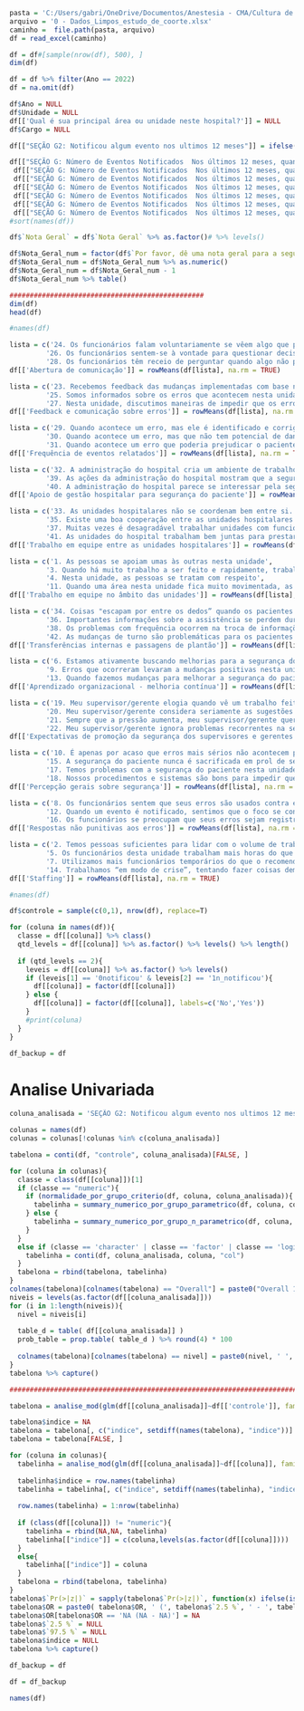 ```r
pasta = 'C:/Users/gabri/OneDrive/Documentos/Anestesia - CMA/Cultura de Segurança/2 - Tabelas com Escores Anuais/'
arquivo = '0 - Dados_Limpos_estudo_de_coorte.xlsx'
caminho =  file.path(pasta, arquivo)
df = read_excel(caminho)

df = df#[sample(nrow(df), 500), ]
dim(df)

df = df %>% filter(Ano == 2022)
df = na.omit(df)

df$Ano = NULL
df$Unidade = NULL
df[['Qual é sua principal área ou unidade neste hospital?']] = NULL
df$Cargo = NULL

df[["SEÇÃO G2: Notificou algum evento nos ultimos 12 meses"]] = ifelse(df[["SEÇÃO G2: Notificou algum evento nos ultimos 12 meses"]] == 1, '0notificou', '1n_notificou')

df[["SEÇÃO G: Número de Eventos Notificados  Nos últimos 12 meses, quantas notificações de evento você preencheu e enviou?"]] = NULL
 df[["SEÇÃO G: Número de Eventos Notificados  Nos últimos 12 meses, quantas notificações de evento você preencheu e enviou?_0. Nenhuma notificações de eventos"]] = NULL
 df[["SEÇÃO G: Número de Eventos Notificados  Nos últimos 12 meses, quantas notificações de evento você preencheu e enviou?_1. 1 a 2 notificações de eventos"]] = NULL
 df[["SEÇÃO G: Número de Eventos Notificados  Nos últimos 12 meses, quantas notificações de evento você preencheu e enviou?_2. 3 a 5 notificações de eventos"]] = NULL
 df[["SEÇÃO G: Número de Eventos Notificados  Nos últimos 12 meses, quantas notificações de evento você preencheu e enviou?_3. 6 a 10 notificações de eventos"]] = NULL
 df[["SEÇÃO G: Número de Eventos Notificados  Nos últimos 12 meses, quantas notificações de evento você preencheu e enviou?_4. 11 a 20 notificações de eventos"]] = NULL
 df[["SEÇÃO G: Número de Eventos Notificados  Nos últimos 12 meses, quantas notificações de evento você preencheu e enviou?_5. 21 notificações de eventos ou mais"]] = NULL
#sort(names(df))

df$`Nota Geral` = df$`Nota Geral` %>% as.factor()# %>% levels()

df$Nota_Geral_num = factor(df$`Por favor, dê uma nota geral para a segurança do paciente em sua área/unidade de trabalho hospitalar.`, labels = c(0:4))
df$Nota_Geral_num = df$Nota_Geral_num %>% as.numeric()
df$Nota_Geral_num = df$Nota_Geral_num - 1
df$Nota_Geral_num %>% table()

################################################
dim(df)
head(df)
```


```r
#names(df)
```

```r

lista = c('24. Os funcionários falam voluntariamente se vêem algo que possa afetar negativamente o atendimento aos pacientes',
         '26. Os funcionários sentem-se à vontade para questionar decisões ou ações dos que têm mais autoridade',
         '28. Os funcionários têm receio de perguntar quando algo não parece certo')
df[['Abertura de comunicação']] = rowMeans(df[lista], na.rm = TRUE)

lista = c('23. Recebemos feedback das mudanças implementadas com base nos eventos notificados',
         '25. Somos informados sobre os erros que acontecem nesta unidade',
         '27. Nesta unidade, discutimos maneiras de impedir que os erros tornem a acontecer')
df[['Feedback e comunicação sobre erros']] = rowMeans(df[lista], na.rm = TRUE)

lista = c('29. Quando acontece um erro, mas ele é identificado e corrigido antes de afetar o paciente, com que frequência é notificado?',
         '30. Quando acontece um erro, mas que não tem potencial de dano ao paciente, com que frequência é notificado?',
         '31. Quando acontece um erro que poderia prejudicar o paciente, mas isto não ocorreu, com que frequência é notificado?')
df[['Frequência de eventos relatados']] = rowMeans(df[lista], na.rm = TRUE)

lista = c('32. A administração do hospital cria um ambiente de trabalho que promove a segurança do paciente',
         '39. As ações da administração do hospital mostram que a segurança do paciente é uma prioridade máxima',
         '40. A administração do hospital parece se interessar pela segurança do paciente apenas quando acontece um evento adverso')
df[['Apoio de gestão hospitalar para segurança do paciente']] = rowMeans(df[lista], na.rm = TRUE)

lista = c('33. As unidades hospitalares não se coordenam bem entre si.',
         '35. Existe uma boa cooperação entre as unidades hospitalares que precisam trabalhar juntas',
         '37. Muitas vezes é desagradável trabalhar unidades com funcionários de outras unidades do hospital',
         '41. As unidades do hospital trabalham bem juntas para prestar o melhor atendimento aos pacientes')
df[['Trabalho em equipe entre as unidades hospitalares']] = rowMeans(df[lista], na.rm = TRUE)

lista = c('1. As pessoas se apoiam umas às outras nesta unidade',
         '3. Quando há muito trabalho a ser feito e rapidamente, trabalhamos juntos em equipe para realizar a tarefa',
         '4. Nesta unidade, as pessoas se tratam com respeito',
         '11. Quando uma área nesta unidade fica muito movimentada, as demais ajudam')
df[['Trabalho em equipe no âmbito das unidades']] = rowMeans(df[lista], na.rm = TRUE)

lista = c('34. Coisas "escapam por entre os dedos” quando os pacientes são transferidos de uma unidade para outra',
         '36. Importantes informações sobre a assistência se perdem durante as mudanças de turno',
         '38. Os problemas com frequência ocorrem na troca de informações entre as unidades do hospital',
         '42. As mudanças de turno são problemáticas para os pacientes deste Hospital')
df[['Transferências internas e passagens de plantão']] = rowMeans(df[lista], na.rm = TRUE)

lista = c('6. Estamos ativamente buscando melhorias para a segurança do paciente',
         '9. Erros que ocorreram levaram a mudanças positivas nesta unidade',
         '13. Quando fazemos mudanças para melhorar a segurança do paciente, nós avaliamos sua efetividade')
df[['Aprendizado organizacional - melhoria contínua']] = rowMeans(df[lista], na.rm = TRUE)

lista = c('19. Meu supervisor/gerente elogia quando vê um trabalho feito de acordo com os procedimentos estabelecidos para a segurança do paciente.',
         '20. Meu supervisor/gerente considera seriamente as sugestões dos funcionários para melhorar a segurança do paciente',
         '21. Sempre que a pressão aumenta, meu supervisor/gerente quer que trabalhemos mais rápido, mesmo que isto signifique tomar atalhos',
         '22. Meu supervisor/gerente ignora problemas recorrentes na segurança do paciente')
df[['Expectativas de promoção da segurança dos supervisores e gerentes']] = rowMeans(df[lista], na.rm = TRUE)

lista = c('10. É apenas por acaso que erros mais sérios não acontecem por aqui',
         '15. A segurança do paciente nunca é sacrificada em prol de se trabalhar mais',
         '17. Temos problemas com a segurança do paciente nesta unidade',
         '18. Nossos procedimentos e sistemas são bons para impedir que os erros aconteçam')
df[['Percepção gerais sobre segurança']] = rowMeans(df[lista], na.rm = TRUE)

lista = c('8. Os funcionários sentem que seus erros são usados contra eles',
         '12. Quando um evento é notificado, sentimos que o foco se concentra no indivíduo, e não no problema',
         '16. Os funcionários se preocupam que seus erros sejam registrados em seu arquivo funcional')
df[['Respostas não punitivas aos erros']] = rowMeans(df[lista], na.rm = TRUE)

lista = c('2. Temos pessoas suficientes para lidar com o volume de trabalho',
         '5. Os funcionários desta unidade trabalham mais horas do que o recomendado no atendimento a pacientes',
         '7. Utilizamos mais funcionários temporários do que o recomendado no atendimento a paciente',
         '14. Trabalhamos “em modo de crise”, tentando fazer coisas demais, rápido demais')
df[['Staffing']] = rowMeans(df[lista], na.rm = TRUE)

#names(df)

```


```r
df$controle = sample(c(0,1), nrow(df), replace=T)

for (coluna in names(df)){
  classe = df[[coluna]] %>% class()
  qtd_levels = df[[coluna]] %>% as.factor() %>% levels() %>% length()
  
  if (qtd_levels == 2){
    leveis = df[[coluna]] %>% as.factor() %>% levels()
    if (leveis[1] == '0notificou' & leveis[2] == '1n_notificou'){
      df[[coluna]] = factor(df[[coluna]])
    } else {
      df[[coluna]] = factor(df[[coluna]], labels=c('No','Yes'))
    }
    #print(coluna)
  }
}

df_backup = df
```

# Analise Univariada

```r
coluna_analisada = 'SEÇÃO G2: Notificou algum evento nos ultimos 12 meses'

colunas = names(df)
colunas = colunas[!colunas %in% c(coluna_analisada)]

tabelona = conti(df, "controle", coluna_analisada)[FALSE, ]

for (coluna in colunas){
  classe = class(df[[coluna]])[1]
  if (classe == "numeric"){
    if (normalidade_por_grupo_criterio(df, coluna, coluna_analisada)){
      tabelinha = summary_numerico_por_grupo_parametrico(df, coluna, coluna_analisada)
    } else {
      tabelinha = summary_numerico_por_grupo_n_parametrico(df, coluna, coluna_analisada)
    }
  }
  else if (classe == 'character' | classe == 'factor' | classe == 'logical'){
    tabelinha = conti(df, coluna_analisada, coluna, "col")
  }
  tabelona = rbind(tabelona, tabelinha)
}
colnames(tabelona)[colnames(tabelona) == "Overall"] = paste0("Overall 100% (n=", nrow(df[complete.cases(df[[coluna_analisada]]), ]), ")")
niveis = levels(as.factor(df[[coluna_analisada]]))
for (i in 1:length(niveis)){
  nivel = niveis[i]
  
  table_d = table( df[[coluna_analisada]] )
  prob_table = prop.table( table_d ) %>% round(4) * 100
  
  colnames(tabelona)[colnames(tabelona) == nivel] = paste0(nivel, ' ', prob_table[i], "% (n=", table_d[i], ")")
}
tabelona %>% capture()

```

```r
####################################################################################

tabelona = analise_mod(glm(df[[coluna_analisada]]~df[['controle']], family='binomial'))

tabelona$indice = NA
tabelona = tabelona[, c("indice", setdiff(names(tabelona), "indice"))]
tabelona = tabelona[FALSE, ]

for (coluna in colunas){
  tabelinha = analise_mod(glm(df[[coluna_analisada]]~df[[coluna]], family='binomial'))
  
  tabelinha$indice = row.names(tabelinha)
  tabelinha = tabelinha[, c("indice", setdiff(names(tabelinha), "indice"))]
  
  row.names(tabelinha) = 1:nrow(tabelinha)
  
  if (class(df[[coluna]]) != "numeric"){
    tabelinha = rbind(NA,NA, tabelinha)
    tabelinha[["indice"]] = c(coluna,levels(as.factor(df[[coluna]])))
  }
  else{
    tabelinha[["indice"]] = coluna
  }
  tabelona = rbind(tabelona, tabelinha)
}
tabelona$`Pr(>|z|)` = sapply(tabelona$`Pr(>|z|)`, function(x) ifelse(is.na(x), NA, retorne_p(x)))
tabelona$OR = paste0( tabelona$OR, ' (', tabelona$`2.5 %`, ' - ', tabelona$`97.5 %`, ')' )
tabelona$OR[tabelona$OR == 'NA (NA - NA)'] = NA
tabelona$`2.5 %` = NULL
tabelona$`97.5 %` = NULL
tabelona$indice = NULL
tabelona %>% capture()
```

```r
df_backup = df
```

```r
df = df_backup
```


```r
names(df)
```


```r
```













